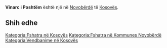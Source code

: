 {{Fshat në 
 | Emri                = Vinarc i Poshtëm
 | EmriAlt                = 
 | NAME_SHORT_FORM=      
 | NAME_GENERIC=      
 | NAME_SORT_NAME_RO=      VINARCIPOSHTEM
 | FULL_NAME_RO = Vinarc i Poshtëm
 | FULL_NAME_ND_RO=Vinarc i Poshtem
 | SORT_NAME_RG=VINARCIPOSHTEM
 | FULL_NAME_RG=Vinarc i Poshtëm
 | FULL_NAME_ND_RG=Vinarc i Poshtem
 | SRP_NAME_SHORT_FORM=      
 | SRP_NAME_GENERIC=      
 | SRP_NAME_SORT_NAME_RO=      
 | SRP_FULL_NAME_RO = 
 | SRP_FULL_NAME_ND_RO=
 | SRP_SORT_NAME_RG=
 | SRP_FULL_NAME_RG=
 | SRP_FULL_NAME_ND_RG=
 | Emri (Rasa dhanore) = 
 | Figura              = 
 | Shteti              = Kosovo
 | Komuna              = Novobërdë
 | Kodi postar         = 
 | Sipërfaqja          = 

 | Popullsia           = 

 | Regj. i popullsisë  = 
 | Dend. e popullsisë  = 
 | Faqja zyrtare       = 
 <!--- Koordinatat ----> 
 | Gjerësia            = 42.873611
 | Gjatësia            = 20.813056
 | Lartësia            = 
}}
'''Vinarc i Poshtëm''' është një [[]] në [[Novobërdë]] të [[Kosovës]].

<!-- == Gjeografia == -->
<!-- == Historia == -->
<!-- == Demografia == -->
== Shih edhe ==
{{Komuna Novobërdë}}
{{Kosovo-Administrata-Cung}}

[[Kategoria:Fshatra në Kosovës]]
[[Kategoria:Fshatra në Kommunes Novobërdë]]
[[Kategoria:Vendbanime në Kosovës]]